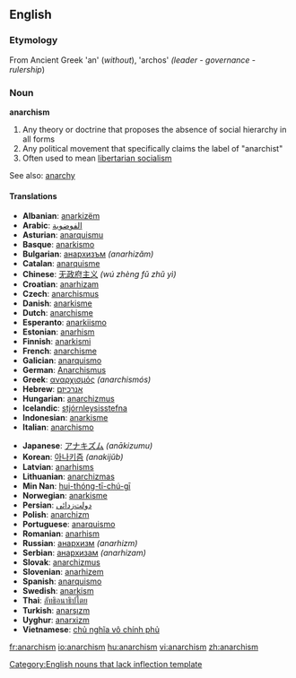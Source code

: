 ==English==
===Etymology===
From Ancient Greek 'an' (''without''), 'archos' ''(leader'' - ''governance'' - ''rulership'')

===Noun===
'''anarchism'''

# Any theory or doctrine that proposes the absence of social hierarchy in all forms
# Any political movement that specifically claims the label of "anarchist"
# Often used to mean [[libertarian socialism]]

See also: [[anarchy]]

====Translations====
{{top}}<!--languages from A to I go here-->
*'''Albanian''': [[anarkizëm]]
*'''Arabic''': [[الفوضوية]]
*'''Asturian''': [[anarquismu]]
*'''Basque''': [[anarkismo]]
*'''Bulgarian''': [[анархизъм]] ''(anarhizăm)''
*'''Catalan''': [[anarquisme]]
*'''Chinese''': [[无政府主义]] ''(wú zhèng fǔ zhǔ yì)''
*'''Croatian''': [[anarhizam]]
*'''Czech''': [[anarchismus]]
*'''Danish''': [[anarkisme]]
*'''Dutch''': [[anarchisme]]
*'''Esperanto''': [[anarkiismo]]
*'''Estonian''': [[anarhism]]
*'''Finnish''': [[anarkismi]]
*'''French''': [[anarchisme]]
*'''Galician''': [[anarquismo]]
*'''German''': [[Anarchismus]]
*'''Greek''': [[αναρχισμός]] ''(anarchismós)''
*'''Hebrew''': [[אנרכיזם]]
*'''Hungarian''': [[anarchizmus]]
*'''Icelandic''': [[stjórnleysisstefna]]
*'''Indonesian''': [[anarkisme]]
*'''Italian''': [[anarchismo]]
{{mid}}<!--languages from J to Z go here-->
*'''Japanese''': [[アナキズム]] ''(anākizumu)''
*'''Korean''': [[아나키즘]] ''(anakijŭb)''
*'''Latvian''': [[anarhisms]]
*'''Lithuanian''': [[anarchizmas]]
*'''Min Nan''': [[hui-thóng-tī-chú-gī]]
*'''Norwegian''': [[anarkisme]]
*'''Persian''': [[دولت‌زدائی]]
*'''Polish''': [[anarchizm]]
*'''Portuguese''': [[anarquismo]]
*'''Romanian''': [[anarhism]]
*'''Russian''': [[анархизм]] ''(anarhizm)''
*'''Serbian''': [[анархизам]] ''(anarhizam)''
*'''Slovak''': [[anarchizmus]]
*'''Slovenian''': [[anarhizem]]
*'''Spanish''': [[anarquismo]]
*'''Swedish''': [[anarkism]]
*'''Thai''': [[ลัทธิอนาธิปไตย]]
*'''Turkish''': [[anarşızm]]
*'''Uyghur''': [[anarxizm]]
*'''Vietnamese''': [[chủ nghĩa vô chính phủ]]
{{bottom}}

[[Category:English nouns that lack inflection template]]

[[fr:anarchism]]
[[io:anarchism]]
[[hu:anarchism]]
[[vi:anarchism]]
[[zh:anarchism]]